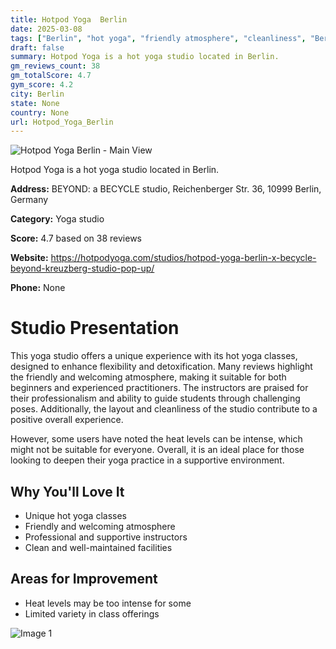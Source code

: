 ```yaml
---
title: Hotpod Yoga  Berlin
date: 2025-03-08
tags: ["Berlin", "hot yoga", "friendly atmosphere", "cleanliness", "Berlin"]  
draft: false
summary: Hotpod Yoga is a hot yoga studio located in Berlin.
gm_reviews_count: 38
gm_totalScore: 4.7
gym_score: 4.2
city: Berlin
state: None
country: None
url: Hotpod_Yoga_Berlin
---
```


<div className="aspect-[16/9] relative my-8">
  <img 
    src="https://streetviewpixels-pa.googleapis.com/v1/thumbnail?panoid=bmOHp47s5zMK-XkBagf-PQ&cb_client=maps_sv.tactile.gps&w=203&h=100&yaw=194.14964&pitch=0&thumbfov=100"
    alt="Hotpod Yoga  Berlin - Main View"
    className="object-cover absolute inset-0 w-full h-full rounded-lg"
  />
</div>

Hotpod Yoga is a hot yoga studio located in Berlin.

**Address:** BEYOND: a BECYCLE studio, Reichenberger Str. 36, 10999 Berlin, Germany

**Category:** Yoga studio

**Score:** 4.7 based on 38 reviews

**Website:** https://hotpodyoga.com/studios/hotpod-yoga-berlin-x-becycle-beyond-kreuzberg-studio-pop-up/

**Phone:** None

# Studio Presentation

This yoga studio offers a unique experience with its hot yoga classes, designed to enhance flexibility and detoxification. Many reviews highlight the friendly and welcoming atmosphere, making it suitable for both beginners and experienced practitioners. The instructors are praised for their professionalism and ability to guide students through challenging poses. Additionally, the layout and cleanliness of the studio contribute to a positive overall experience.

However, some users have noted the heat levels can be intense, which might not be suitable for everyone. Overall, it is an ideal place for those looking to deepen their yoga practice in a supportive environment.

## Why You'll Love It

- Unique hot yoga classes
- Friendly and welcoming atmosphere
- Professional and supportive instructors
- Clean and well-maintained facilities

## Areas for Improvement

- Heat levels may be too intense for some
- Limited variety in class offerings

<div className="grid grid-cols-1 xl:grid-cols-2 gap-4 my-8">
<div className="aspect-[4/3] relative"><img src="https://lh3.googleusercontent.com/gps-cs-s/AB5caB9aT5EMiORWfsaLlVbQzH4ZTrldt4C8JnzcjmK-N7-pcslAgkG2I8jAENqZGVBp-xbvBbeA0POdfC-81DNn_ZKRbRFcco87Rpc-1etJ-griAbtnICkIqjZ9UkNo-21d9TGlQlM=w1920-h1080-k-no" alt="Image 1" className="object-cover absolute inset-0 w-full h-full rounded-lg" /></div>
</div>